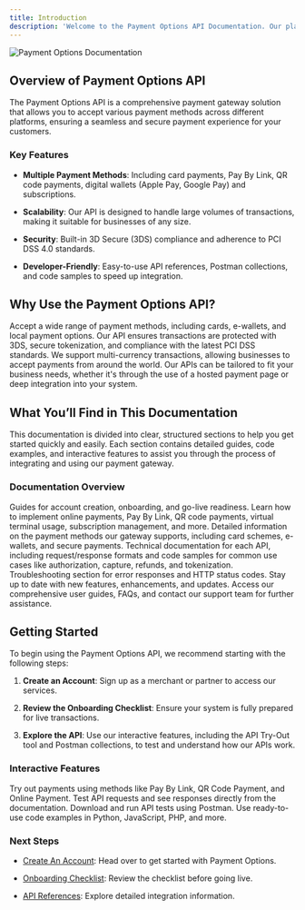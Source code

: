 ```yaml
---
title: Introduction
description: 'Welcome to the Payment Options API Documentation. Our platform offers a robust, secure, and flexible way to integrate payments into your application or website, tailored to meet the needs of merchants, developers, and partners'
---
```


![Payment Options Documentation](/images/hero-light.svg)


## Overview of Payment Options API

The Payment Options API is a comprehensive payment gateway solution that allows you to accept various payment methods across different platforms, ensuring a seamless and secure payment experience for your customers.

### Key Features

* **Multiple Payment Methods**: Including card payments, Pay By Link, QR code payments, digital wallets (Apple Pay, Google Pay) and subscriptions.

* **Scalability**: Our API is designed to handle large volumes of transactions, making it suitable for businesses of any size.

* **Security**: Built-in 3D Secure (3DS) compliance and adherence to PCI DSS 4.0 standards.

* **Developer-Friendly**: Easy-to-use API references, Postman collections, and code samples to speed up integration.

## Why Use the Payment Options API?

<CardGroup cols={2}>
  <Card title="Flexibility" icon="shuffle">
    Accept a wide range of payment methods, including cards, e-wallets, and local payment options.
  </Card>

  <Card title="Secure Transactions" icon="shield-check">
    Our API ensures transactions are protected with 3DS, secure tokenization, and compliance with the latest PCI DSS standards.
  </Card>

  <Card title="Global Reach" icon="globe">
    We support multi-currency transactions, allowing businesses to accept payments from around the world.
  </Card>

  <Card title="Customizable" icon="pen-ruler">
    Our APIs can be tailored to fit your business needs, whether it's through the use of a hosted payment page or deep integration into your system.
  </Card>
</CardGroup>

## What You’ll Find in This Documentation

This documentation is divided into clear, structured sections to help you get started quickly and easily. Each section contains detailed guides, code examples, and interactive features to assist you through the process of integrating and using our payment gateway.

### Documentation Overview

<CardGroup>
  <Card title="Get Started" icon="rocket" href="#get-started">
    Guides for account creation, onboarding, and go-live readiness.
  </Card>

  <Card title="Payments" icon="credit-card" href="#payments">
    Learn how to implement online payments, Pay By Link, QR code payments, virtual terminal usage, subscription management, and more.
  </Card>

  <Card title="Payment Methods" icon="wallet" href="#payment-methods">
    Detailed information on the payment methods our gateway supports, including card schemes, e-wallets, and secure payments.
  </Card>

  <Card title="API References" icon="code" href="#api-references">
    Technical documentation for each API, including request/response formats and code samples for common use cases like authorization, capture, refunds, and tokenization.
  </Card>

  <Card title="Error Codes" icon="triangle-exclamation" href="#error-codes">
    Troubleshooting section for error responses and HTTP status codes.
  </Card>

  <Card title="Change Logs" icon="list-check" href="#change-logs">
    Stay up to date with new features, enhancements, and updates.
  </Card>

  <Card title="Support" icon="life-ring" href="#support">
    Access our comprehensive user guides, FAQs, and contact our support team for further assistance.
  </Card>
</CardGroup>

## Getting Started

To begin using the Payment Options API, we recommend starting with the following steps:

1. **Create an Account**: Sign up as a merchant or partner to access our services.

2. **Review the Onboarding Checklist**: Ensure your system is fully prepared for live transactions.

3. **Explore the API**: Use our interactive features, including the API Try-Out tool and Postman collections, to test and understand how our APIs work.

### Interactive Features

<CardGroup>
  <Card title="Payment Simulations" icon="credit-card-front">
    Try out payments using methods like Pay By Link, QR Code Payment, and Online Payment.
  </Card>

  <Card title="API Try-Out" icon="circle-play">
    Test API requests and see responses directly from the documentation.
  </Card>

  <Card title="Postman Collection Integration" icon="album-collection">
    Download and run API tests using Postman.
  </Card>

  <Card title="Code Samples" icon="code">
    Use ready-to-use code examples in Python, JavaScript, PHP, and more.
  </Card>
</CardGroup>

### Next Steps

* [Create An Account](./createaccount): Head over to get started with Payment Options.

* [Onboarding Checklist](./checklist): Review the checklist before going live.

* [API References](/api-reference/introduction): Explore detailed integration information.